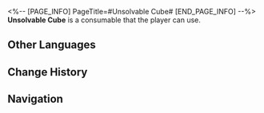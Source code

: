 <%-- [PAGE_INFO]
PageTitle=#Unsolvable Cube#
[END_PAGE_INFO] --%>
{{Consumable Infobox
|id          = 408625
|image       = Item Unsolvable Cube.png
|type        = Defense Consumables
|rarity      = 3
|effect      = When used, after allies attack for the first time in the next battle, the attacked enemy target will heal for an amount equal to the HP it lost in this attack. For every 1% of HP the enemy target heals in this way, characters receive a Shield that can block DMG that is equal to 1% of the character's Max HP, up to 100% of their Max HP, lasting for 2 turns.
|description = In the Mystic Cube Dueling Tournament famous throughout the Cosmos, the Cubemaster fills the peoples' magic cubes with a seventh color, sending thousands of foes hurtling off the stage. This unsolvable and devious scheme was finally shattered in the Tenth Amber Era by Dr. Cube. He defeated the Cubemaster on the physical level and then painted the six sides with the same color.
|effectType  = 
|effectType2 = 
|effectType3 = 
|recipe      = 
|source1     = [[Kirk]]
|source2     = 
|source3     = 
}}
{{Description|''"Isn't physical dueling the focus of the Mystic Cube Dueling Tournament?"''}}
'''Unsolvable Cube''' is a consumable that the player can use.

==Other Languages==
{{Other Languages
|en   = Unsolvable Cube
|zhs  = 不可解魔方
|zht  = 無解魔方
|ja   = 解けないルービックキューブ
|ko   = 풀 수 없는 큐브
|es   = Cubo irresoluble
|fr   = Cube insoluble
|ru   = Неразрешимый куб
|th   = Unsolvable Cube
|vi   = Khối Rubik Không Thể Giải
|de   = Unlösbarer Zauberwürfel
|id   = Unsolvable Cube
|pt   = Cubo Insolúvel
}}

==Change History==
{{Change History|2.2}}

==Navigation==
{{Consumable Navbox}}